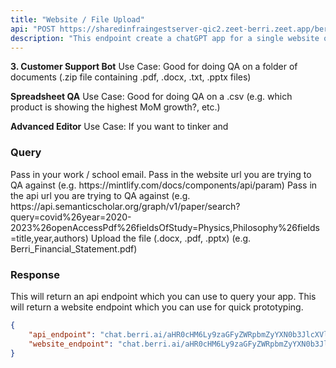 ```yaml
---
title: "Website / File Upload"
api: "POST https://sharedinfraingestserver-qic2.zeet-berri.zeet.app/berri_pipeline"
description: "This endpoint create a chatGPT app for a single website or file"
---
```



**3. Customer Support Bot**
Use Case: Good for doing QA on a folder of documents (.zip file containing .pdf, .docx, .txt, .pptx files)

**Spreadsheet QA**
Use Case: Good for doing QA on a .csv (e.g. which product is showing the highest MoM growth?, etc.)

**Advanced Editor**
Use Case: If you want to tinker and 


### Query

<ParamField query="user_email" type="string">
  Pass in your work / school email.
</ParamField>

<ParamField query="website_url" type="string" optional>
  Pass in the website url you are trying to QA against (e.g. https://mintlify.com/docs/components/api/param)
</ParamField>

<ParamField query="api_url" type="string" optional>
  Pass in the api url you are trying to QA against (e.g. https://api.semanticscholar.org/graph/v1/paper/search?query=covid%26year=2020-2023%26openAccessPdf%26fieldsOfStudy=Physics,Philosophy%26fields=title,year,authors)
</ParamField>

<ParamField body="file" type="form-data">
  Upload the file (.docx, .pdf, .pptx) (e.g. Berri_Financial_Statement.pdf)
</ParamField>


### Response

<ResponseField name="api_endpoint" type="string">
  This will return an api endpoint which you can use to query your app.
</ResponseField>

<ResponseField name="website_endpoint" type="string">
  This will return a website endpoint which you can use for quick prototyping.  
</ResponseField>


<ResponseExample>

```json Response
{
    "api_endpoint": "chat.berri.ai/aHR0cHM6Ly9zaGFyZWRpbmZyYXN0b3JlcXVlcnktcXFzMy56ZWV0LWJlcnJpLnplZXQuYXBwL2JlcnJpX3F1ZXJ5P3Byb2pfcGF0aD1pbmRleGVzL2tycmlzaGRob2xha2lhQGdtYWlsLmNvbS82NjJmMDZmMi04MGQ0LTQxMzQtYmYxMi0xMWZiM2JhMWEyODM=&query=<user_query>",
    "website_endpoint": "chat.berri.ai/aHR0cHM6Ly9zaGFyZWRpbmZyYXN0b3JlcXVlcnktcXFzMy56ZWV0LWJlcnJpLnplZXQuYXBwL2JlcnJpX3F1ZXJ5P3Byb2pfcGF0aD1pbmRleGVzL2tycmlzaGRob2xha2lhQGdtYWlsLmNvbS82NjJmMDZmMi04MGQ0LTQxMzQtYmYxMi0xMWZiM2JhMWEyODM="
}
```

</ResponseExample>
